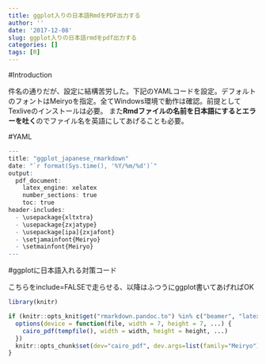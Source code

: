```yaml
---
title: ggplot入りの日本語RmdをPDF出力する
author: ''
date: '2017-12-08'
slug: ggplot入りの日本語rmdをpdf出力する
categories: []
tags: [R]
---
```



#Introduction

件名の通りだが、設定に結構苦労した。下記のYAMLコードを設定。デフォルトのフォントはMeiryoを指定。全てWindows環境で動作は確認。前提としてTexliveのインストールは必要。
また**Rmdファイルの名前を日本語にするとエラーを吐く**のでファイル名を英語にしてあげることも必要。

#YAML

```r

---
title: "ggplot_japanese_rmarkdown"
date: "`r format(Sys.time(), '%Y/%m/%d')`"
output:
  pdf_document:
    latex_engine: xelatex
    number_sections: true
    toc: true
header-includes: 
  - \usepackage{xltxtra} 
  - \usepackage{zxjatype} 
  - \usepackage[ipa]{zxjafont} 
  - \setjamainfont{Meiryo}  
  - \setmainfont{Meiryo} 
---

```

#ggplotに日本語入れる対策コード

こちらをinclude=FALSEで走らせる、以降はふつうにggplot書いてあげればOK

```r

library(knitr)

if (knitr::opts_knit$get("rmarkdown.pandoc.to") %in% c("beamer", "latex")) {
  options(device = function(file, width = 7, height = 7, ...) {
    cairo_pdf(tempfile(), width = width, height = height, ...)
  })
  knitr::opts_chunk$set(dev="cairo_pdf", dev.args=list(family="Meiryo"))
}

```